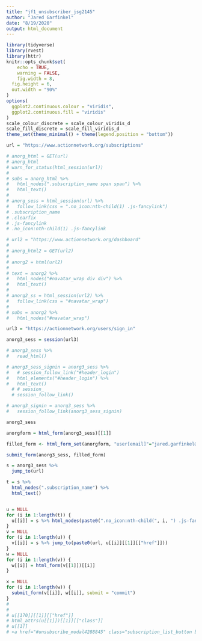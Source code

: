 ```yaml
---
title: "jf1_unsubscriber_jsg2145"
author: "Jared Garfinkel"
date: "8/19/2020"
output: html_document
---
```


```r
library(tidyverse)
library(rvest)
library(httr)
knitr::opts_chunk$set(
	echo = TRUE,
	warning = FALSE,
	fig.width = 8, 
  fig.height = 6,
  out.width = "90%"
)
options(
  ggplot2.continuous.colour = "viridis",
  ggplot2.continuous.fill = "viridis"
)
scale_colour_discrete = scale_colour_viridis_d
scale_fill_discrete = scale_fill_viridis_d
theme_set(theme_minimal() + theme(legend.position = "bottom"))
```

```r
url = "https://www.actionnetwork.org/subscriptions"

# anorg_html = GET(url)
# anorg_html
# warn_for_status(html_session(url))
# 
# subs = anorg_html %>% 
#   html_nodes(".subscription_name span span") %>% 
#   html_text()
# 
# anorg_sess = html_session(url) %>% 
#   follow_link(css = ".no_icon:nth-child(1) .js-fancylink")
# .subscription_name
# .clearfix
# .js-fancylink
# .no_icon:nth-child(1) .js-fancylink
```

```r
# url2 = "https://www.actionnetwork.org/dashboard"
# 
# anorg_html2 = GET(url2)
# 
# anorg2 = html(url2)
# 
# text = anorg2 %>% 
#   html_nodes("#navatar_wrap div div") %>% 
#   html_text()
# 
# anorg2_ss = html_session(url2) %>% 
#   follow_link(css = "#navatar_wrap")
# 
# subs = anorg2 %>% 
#   html_nodes("#navatar_wrap")
```

```r
url3 = "https://actionnetwork.org/users/sign_in"

anorg3_sess = session(url3)

# anorg3_sess %>% 
#   read_html()

# anorg3_sess_signin = anorg3_sess %>%
#   # session_follow_link("#header_login")
#   html_elements("#header_login") %>% 
#   html_text()
  # # session_
  # session_follow_link()

# anorg3_signin = anorg3_sess %>% 
#   session_follow_link(anorg3_sess_signin)

anorg3_sess

anorgform = html_form(anorg3_sess)[[1]]

filled_form <- html_form_set(anorgform, "user[email]"="jared.garfinkel@gmail.com", "user[password]"="6z!FWcFgv9CBPXv")

submit_form(anorg3_sess, filled_form)

s = anorg3_sess %>%
  jump_to(url)

t = s %>% 
  html_nodes(".subscription_name") %>% 
  html_text()


u = NULL
for (i in 1:length(t)) {
  u[[i]] = s %>% html_nodes(paste0(".no_icon:nth-child(", i, ") .js-fancylink")) %>% html_attrs()
}
v = NULL
for (i in 1:length(u)) {
  v[[i]] = s %>% jump_to(paste0(url, u[[i]][[1]][["href"]]))
}
w = NULL
for (i in 1:length(v)) {
  w[[i]] = html_form(v[[1]])[[i]]
}

x = NULL
for (i in 1:length(w)) {
  submit_form(v[[i]], w[[i]], submit = "commit")
}
# 
# 
# u[[170]][[1]][["href"]]
# html_attrs(u[[1]])[[1]][["class"]]
# u[[1]]
# <a href="#unsubscribe_modal4288845" class="subscription_list_button button lined_button button_red fancylink js-fancylink">Unsubscribe</a>
```
